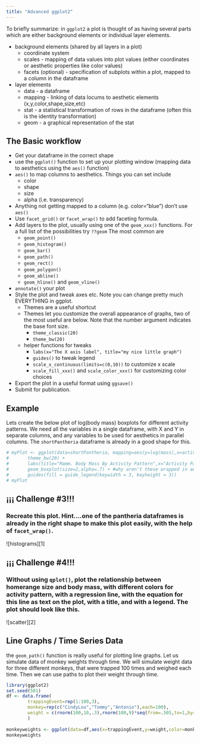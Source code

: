 ```yaml
---
title: "Advanced ggplot2"
---
```


To briefly summarize: in `ggplot2` a plot is thought of as having several parts which are either background elements or individual layer elements.  

* background elements (shared by all layers in a plot)
    * coordinate system
    * scales - mapping of data values into plot values (either coordinates or aesthetic properties like color values)
    * facets (optional) - specification of subplots within a plot, mapped to a column in the dataframe
    
* layer elements
    * data - a dataframe
    * mapping - linking of data locums to aesthetic elements (x,y,color,shape,size,etc)
    * stat - a statistical transformation of rows in the dataframe (often this is the identity transformation)
    * geom - a graphical representation of the stat
  
## The Basic workflow

*  Get your dataframe in the correct shape
*   use the `ggplot()` function to set up your plotting window (mapping data to aesthetics using the `aes()` function)
  * `aes()` to map columns to aesthetics. Things you can set include
      * color
      * shape
      * size 
      * alpha (i.e. transparency)
  *   Anything not getting mapped to a column (e.g. color="blue") don't use `aes()`
*   Use `facet_grid()` or `facet_wrap()` to add faceting formula. 
*   Add layers to the plot, usually using one of the `geom_xxx()` functions.  For a full list of the possibilities try `??geom` The most common are
    *  `geom_point()`
    *  `geom_histogram()`
    *  `geom_bar()`
    *  `geom_path()`
    *  `geom_rect()`
    *  `geom_polygon()`
    *  `geom_abline()`
    *  `geom_hline()` and `geom_vline()`
*   `annotate()` your plot
*   Style the plot and tweak axes etc. Note you can change pretty much EVERYTHING in ggplot.  
    * Themes are a useful shortcut
    * Themes let you customize the overall appearance of graphs, two of the most useful are below.  Note that the number argument indicates the base font size. 
        * `theme_classic(20)`
        * `theme_bw(20)`
    * helper functions for tweaks
        * `labs(x="The X axis label", title="my nice little graph")`
        * `guides()` to tweak legend
        * `scale_x_continuous(limits=c(0,10))` to customize x scale
        * `scale_fill_xxx()` and `scale_color_xxx()` for customizing color choices
      
*   Export the plot in a useful format using `ggsave()`
*   Submit for publication.


## Example

Lets create the below plot of log(body mass) boxplots for different activity patterns. We need all the variables in a single dataframe, with X and Y in separate columns, and any variables to be used for aesthetics in parallel columns. The `shortPantheria` dataframe is already in a good shape for this. 


```r
# myPlot <- ggplot(data=shortPantheria, mapping=aes(y=log(mass),x=activity,fill=activity)) +
#       theme_bw(20) + 
#       labs(title="Mamm. Body Mass By Activity Pattern",x="Activity Pattern",fill="Act. Pattern") +
#       geom_boxplot(size=2,alpha=.7) + #why aren't these wrapped in aes() 
#       guides(fill = guide_legend(keywidth = 3, keyheight = 3))
# myPlot

```

## &iexcl;&iexcl;&iexcl; Challenge #3!!!
### Recreate this plot. Hint....one of the pantheria dataframes is already in the right shape to make this plot easily, with the help of `facet_wrap()`.
![histograms][1]

## &iexcl;&iexcl;&iexcl; Challenge #4!!!
### Without using `qplot()`, plot the relationship between homerange size and body mass, with different colors for activity pattern, with a regression line, with the equation for this line as text on the plot, with a title, and with a legend. The plot should look like this.
![scatter][2]

## Line Graphs / Time Series Data

the `geom_path()` function is really useful for plotting line graphs.  Let us simulate data of monkey weights through time.  We will simulate weight data for three different monkeys, that were trapped 100 times and weighed each time. Then we can use paths to plot their weight through time.

```r
library(ggplot2)
set.seed(501)
df <- data.frame(
        trappingEvent=rep(1:100,3),
        monkey=rep(c("CindyLou","Tommy","Antonio"),each=100),
        weight = c(rnorm(100,10,.3),rnorm(100,9)*seq(from=.505,to=1,by=.005),rnorm(100,15))
        )
                 
monkeyweights <- ggplot(data=df,aes(x=trappingEvent,y=weight,color=monkey)) + geom_path() + theme_bw(20) + labs(title="Monkey weights through time", x="weight (kg)")
monkeyweights
```

